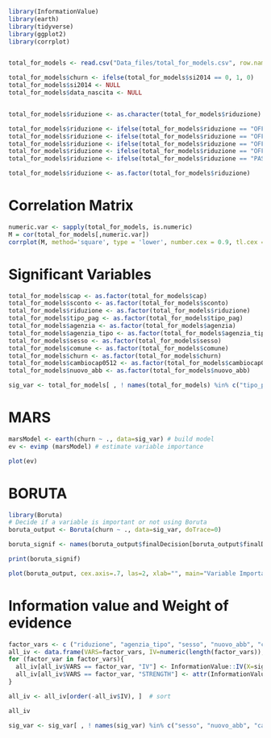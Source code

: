 ```r
library(InformationValue)
library(earth)
library(tidyverse)
library(ggplot2)
library(corrplot)


total_for_models <- read.csv("Data_files/total_for_models.csv", row.names = 1)
```

```r
total_for_models$churn <- ifelse(total_for_models$si2014 == 0, 1, 0)
total_for_models$si2014 <- NULL
total_for_models$data_nascita <- NULL


total_for_models$riduzione <- as.character(total_for_models$riduzione)

total_for_models$riduzione <- ifelse(total_for_models$riduzione == "OFFERTA CONVENZIONE 28\x80", "OFFERTA CONVENZIONE 28€", total_for_models$riduzione)
total_for_models$riduzione <- ifelse(total_for_models$riduzione == "OFFERTA CONVENZIONE 33\x80", "OFFERTA CONVENZIONE 33€", total_for_models$riduzione)
total_for_models$riduzione <- ifelse(total_for_models$riduzione == "OFFERTA SU QUANTITATIVO 30\x80", "OFFERTA SU QUANTITATIVO 30€", total_for_models$riduzione)
total_for_models$riduzione <- ifelse(total_for_models$riduzione == "OFFERTA SU QUANTITATIVO 44\x80", "OFFERTA SU QUANTITATIVO 44€", total_for_models$riduzione)
total_for_models$riduzione <- ifelse(total_for_models$riduzione == "PASS 60 e VOUCHER OFFERTA 30 \x80 ", "PASS 60 e VOUCHER OFFERTA 30€", total_for_models$riduzione)

total_for_models$riduzione <- as.factor(total_for_models$riduzione)
```

# Correlation Matrix

```r
numeric.var <- sapply(total_for_models, is.numeric)
M = cor(total_for_models[,numeric.var])
corrplot(M, method='square', type = 'lower', number.cex = 0.9, tl.cex = 0.7, tl.col = 'black')
```

# Significant Variables

```r
total_for_models$cap <- as.factor(total_for_models$cap)
total_for_models$sconto <- as.factor(total_for_models$sconto)
total_for_models$riduzione <- as.factor(total_for_models$riduzione)
total_for_models$tipo_pag <- as.factor(total_for_models$tipo_pag)
total_for_models$agenzia <- as.factor(total_for_models$agenzia)
total_for_models$agenzia_tipo <- as.factor(total_for_models$agenzia_tipo)
total_for_models$sesso <- as.factor(total_for_models$sesso)
total_for_models$comune <- as.factor(total_for_models$comune)
total_for_models$churn <- as.factor(total_for_models$churn)
total_for_models$cambiocap0512 <- as.factor(total_for_models$cambiocap0512)
total_for_models$nuovo_abb <- as.factor(total_for_models$nuovo_abb)
```

```r
sig_var <- total_for_models[ , ! names(total_for_models) %in% c("tipo_pag", "agenzia", "comune", "nmus13", "nmusei0512", "sconto")]
```

# MARS

```r
marsModel <- earth(churn ~ ., data=sig_var) # build model
ev <- evimp (marsModel) # estimate variable importance
```

```r
plot(ev)
```

# BORUTA

```r
library(Boruta)
# Decide if a variable is important or not using Boruta
boruta_output <- Boruta(churn ~ ., data=sig_var, doTrace=0)

boruta_signif <- names(boruta_output$finalDecision[boruta_output$finalDecision %in% c("Confirmed", "Tentative")])

print(boruta_signif)

plot(boruta_output, cex.axis=.7, las=2, xlab="", main="Variable Importance")  # plot variable importance
```

# Information value and Weight of evidence

```r
factor_vars <- c ("riduzione", "agenzia_tipo", "sesso", "nuovo_abb", "cambiocap0512", "cap")  # get all categorical variables
all_iv <- data.frame(VARS=factor_vars, IV=numeric(length(factor_vars)), STRENGTH=character(length(factor_vars)), stringsAsFactors = F)  # init output dataframe
for (factor_var in factor_vars){
  all_iv[all_iv$VARS == factor_var, "IV"] <- InformationValue::IV(X=sig_var[, factor_var], Y=sig_var$churn)
  all_iv[all_iv$VARS == factor_var, "STRENGTH"] <- attr(InformationValue::IV(X=sig_var[, factor_var], Y=sig_var$churn), "howgood")
}

all_iv <- all_iv[order(-all_iv$IV), ]  # sort

all_iv
```

```r
sig_var <- sig_var[ , ! names(sig_var) %in% c("sesso", "nuovo_abb", "cambiocap0512", "agenzia_tipo")]
```

